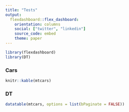 ```yaml
---
title: "Tests"
output: 
  flexdashboard::flex_dashboard:
    orientation: columns
    social: ["twitter", "linkedin"]
    source_code: embed
    theme: paper
---
```


```r
library(flexdashboard)
library(DT)
```


### Cars

```r
knitr::kable(mtcars)
```


### DT

```r
datatable(mtcars, options = list(bPaginate = FALSE))
```

